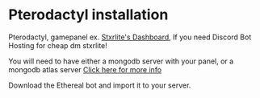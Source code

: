 # Pterodactyl installation

Pterodactyl, gamepanel ex. [Stxrlite's Dashboard](https://dash.stxrlite.xyz), If you need Discord Bot Hosting for cheap dm stxrlite!

You will need to have either a mongodb server with your panel, or a mongodb atlas server [Click here for more info](ethereal/installation/mongodb-atlas.mdx)

Download the Ethereal bot and import it to your server.
